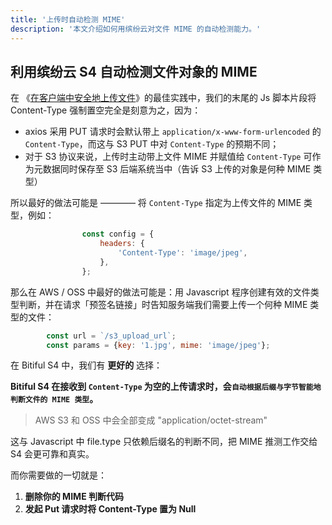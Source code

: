 ```yaml
---
title: '上传时自动检测 MIME'
description: '本文介绍如何用缤纷云对文件 MIME 的自动检测能力。'
---
```


## 利用缤纷云 S4 自动检测文件对象的 MIME
在 《[在客户端中安全地上传文件](/best-practice/web-uploads)》的最佳实践中，我们的末尾的 Js 脚本片段将 Content-Type 强制置空完全是刻意为之，因为：

- axios 采用 PUT 请求时会默认带上 `application/x-www-form-urlencoded` 的 `Content-Type`，而这与 S3 PUT 中对 `Content-Type` 的预期不同；
- 对于 S3 协议来说，上传时主动带上文件 MIME 并赋值给 `Content-Type` 可作为元数据同时保存至 S3 后端系统当中（告诉 S3 上传的对象是何种 MIME 类型）

所以最好的做法可能是 ———— 将 `Content-Type` 指定为上传文件的 MIME 类型，例如：

```Javascript
                const config = {
                    headers: {
                        'Content-Type': 'image/jpeg',
                    },
                };
```

那么在 AWS / OSS 中最好的做法可能是：用 Javascript 程序创建有效的文件类型判断，并在请求「预签名链接」时告知服务端我们需要上传一个何种 MIME 类型的文件：

```Javascript
        const url = `/s3_upload_url`;
        const params = {key: '1.jpg', mime: 'image/jpeg'};
```

在 Bitiful S4 中，我们有 **更好的** 选择：

**Bitiful S4 在接收到 `Content-Type` 为空的上传请求时，会`自动根据后缀与字节智能地判断文件的 MIME 类型`。**
> AWS S3 和 OSS 中会全部变成 "application/octet-stream"

这与 Javascript 中 file.type 只依赖后缀名的判断不同，把 MIME 推测工作交给 S4 会更可靠和真实。

而你需要做的一切就是：

1. **删除你的 MIME 判断代码**
2. **发起 Put 请求时将 Content-Type 置为 Null**